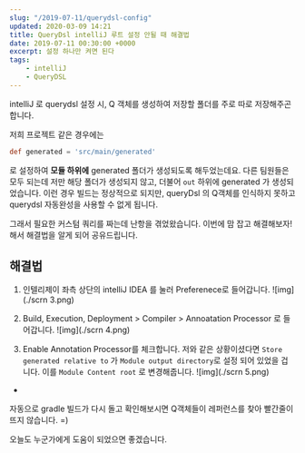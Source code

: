 ```yaml
---
slug: "/2019-07-11/querydsl-config"
updated: 2020-03-09 14:21
title: QueryDsl intelliJ 루트 설정 안될 때 해결법 
date: 2019-07-11 00:30:00 +0000
excerpt: 설정 하나만 켜면 된다
tags: 
    - intelliJ
    - QueryDSL
---
```


intelliJ 로 querydsl 설정 시, Q 객체를 생성하여 저장할 폴더를 주로 따로 저장해주곤 합니다. 

저희 프로젝트 같은 경우에는 

```groovy
def generated = 'src/main/generated'
```

로 설정하여 **모듈 하위에** generated 폴더가 생성되도록 해두었는데요. 다른 팀원들은 모두 되는데 저만 해당 폴더가 생성되지 않고, 더불어 `out` 하위에 generated 가 생성되었습니다. 이런 경우 빌드는 정상적으로 되지만, queryDsl 의 Q객체를 인식하지 못하고 querydsl 자동완성을 사용할 수 없게 됩니다. 

그래서 필요한 커스텀 쿼리를 짜는데 난항을 겪었왔습니다. 이번에 맘 잡고 해결해보자! 해서 해결법을 알게 되어 공유드립니다. 

## 해결법 

1. 인텔리제이 좌측 상단의 intelliJ IDEA 를 눌러 Preferenece로 들어갑니다.
    ![img](./scrn 3.png)



02. Build, Execution, Deployment  > Compiler > Annoatation Processor 로 들어갑니다. 
    ![img](./scrn 4.png)


3. Enable Annotation Processor를 체크합니다. 저와 같은 상황이셨다면 `Store generated relative to` 가 `Module output directory`로 설정 되어 있었을 겁니다. 이를 `Module Content root` 로 변경해줍니다.
    ![img](./scrn 5.png)


-

자동으로 gradle 빌드가 다시 돌고 확인해보시면 Q객체들이 레퍼런스를 찾아 빨간줄이 뜨지 않습니다. =) 

오늘도 누군가에게 도움이 되었으면 좋겠습니다. 


